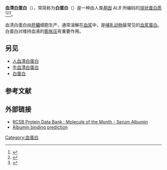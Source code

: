 {{PBB|geneid=213}}
'''血清白蛋白'''（{{lang-en|Serum albumin}}），常简称为'''白蛋白'''（{{lang-en|albumin}}）是一种由人类[[基因|基因]] ''ALB'' 所编码的[[球状蛋白质|球状蛋白质]]<ref name="pmid6292049">{{cite journal | author = Hawkins JW, Dugaiczyk A | title = The human serum albumin gene: structure of a unique locus | journal = Gene | volume = 19 | issue = 1 | pages = 55–8 | year = 1982 | pmid = 6292049 | doi = 10.1016/0378-1119(82)90188-3| url = | issn = }}</ref><ref name="pmid6192711">{{cite journal | author = Harper ME, Dugaiczyk A | title = Linkage of the evolutionarily-related serum albumin and alpha-fetoprotein genes within q11-22 of human chromosome 4 | journal = Am. J. Hum. Genet. | volume = 35 | issue = 4 | pages = 565–72 |date=July 1983 | pmid = 6192711 | pmc = 1685723 | doi = | url =https://archive.org/details/sim_american-journal-of-human-genetics_1983-07_35_4/page/565| issn = }}</ref><ref name="entrez">{{cite web | title = Entrez Gene: albumin| url = http://www.ncbi.nlm.nih.gov/sites/entrez?Db=gene&Cmd=ShowDetailView&TermToSearch=213| accessdate = }}</ref>。

血清白蛋白由[[肝臟|肝臟]]细胞生产，通常溶解在[[血浆|血浆]]中，是[[哺乳动物|哺乳动物]]最常见的[[血浆蛋白|血浆蛋白]]。白蛋白对维持血液的[[膨胀压|膨胀压]]有重要作用。

== 另见==
* [[人血清白蛋白|人血清白蛋白]]
* [[牛血清白蛋白|牛血清白蛋白]]
*[[白蛋白|白蛋白]]

== 参考文献 ==
{{reflist}}

== 外部链接 ==
* [http://www.pdb.org/pdb/static.do?p=education_discussion/molecule_of_the_month/pdb37_1.html RCSB Protein Data Bank : Molecule of the Month - Serum Albumin] {{Wayback|url=http://www.pdb.org/pdb/static.do?p=education_discussion%2Fmolecule_of_the_month%2Fpdb37_1.html |date=20091230095922 }}
* [https://web.archive.org/web/20110807233152/http://albumin.althotas.com/ Albumin binding prediction]

{{PDB Gallery|geneid=213}}
{{球状蛋白质}}

[[Category:血蛋白|Category:血蛋白]]